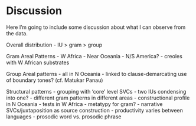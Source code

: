 # Discussion

<!-- ```{r setup, include=FALSE} -->
<!-- knitr::opts_chunk$set(echo = TRUE, cache = TRUE) -->
<!-- ``` -->

Here I'm going to include some discussion about what I can observe from the data.

Overall distribution
-   IU > gram > group

Gram Areal Patterns
- W Africa
- Near Oceania
- N/S America?
    - creoles with W African substrates

Group Areal patterns
- all in N Oceania
- linked to clause-demarcating use of boundary tones? (cf. Matukar Panau)

Structural patterns
- grouping with 'core' level SVCs
    - two IUs condensing into one?
- different gram patterns in different areas
    - constructional profile in N Oceania
    - tests in W Africa
- metatypy for gram?
- narrative SVCs/juxtaposition as source construction
- productivity varies between languages
- prosodic word vs. prosodic phrase